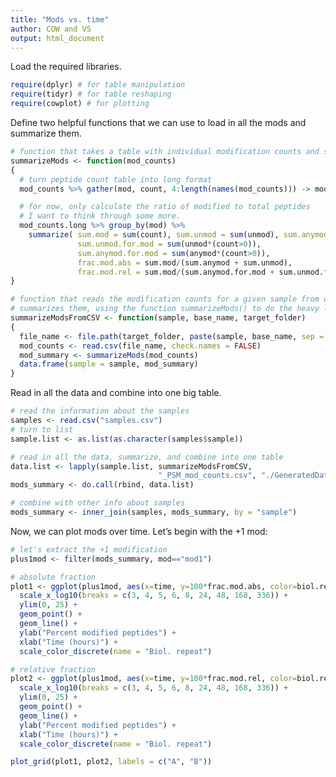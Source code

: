 ```yaml
---
title: "Mods vs. time"
author: COW and VS
output: html_document
---
```


Load the required libraries.
```r
require(dplyr) # for table manipulation
require(tidyr) # for table reshaping
require(cowplot) # for plotting
```

Define two helpful functions that we can use to load in all the mods and summarize them.
```r
# function that takes a table with individual modification counts and summarizes them
summarizeMods <- function(mod_counts)
{
  # turn peptide count table into long format
  mod_counts %>% gather(mod, count, 4:length(names(mod_counts))) -> mod_counts.long

  # for now, only calculate the ratio of modified to total peptides
  # I want to think through some more.
  mod_counts.long %>% group_by(mod) %>%
    summarize( sum.mod = sum(count), sum.unmod = sum(unmod), sum.anymod = sum(anymod),
               sum.unmod.for.mod = sum(unmod*(count>0)),
               sum.anymod.for.mod = sum(anymod*(count>0)),
               frac.mod.abs = sum.mod/(sum.anymod + sum.unmod),
               frac.mod.rel = sum.mod/(sum.anymod.for.mod + sum.unmod.for.mod))
}

# function that reads the modification counts for a given sample from disk and
# summarizes them, using the function summarizeMods() to do the heavy lifting
summarizeModsFromCSV <- function(sample, base_name, target_folder)
{
  file_name <- file.path(target_folder, paste(sample, base_name, sep = ''))
  mod_counts <- read.csv(file_name, check.names = FALSE)
  mod_summary <- summarizeMods(mod_counts)
  data.frame(sample = sample, mod_summary)
}
```

Read in all the data and combine into one big table.
```r
# read the information about the samples
samples <- read.csv("samples.csv")
# turn to list
sample.list <- as.list(as.character(samples$sample))

# read in all the data, summarize, and combine into one table
data.list <- lapply(sample.list, summarizeModsFromCSV,
                                 "_PSM_mod_counts.csv", "./GeneratedDataFiles/PSMHits")
mods_summary <- do.call(rbind, data.list)

# combine with other info about samples
mods_summary <- inner_join(samples, mods_summary, by = "sample")
```

Now, we can plot mods over time. Let's begin with the +1 mod:
```r
# let's extract the +1 modification
plus1mod <- filter(mods_summary, mod=="mod1")

# absolute fraction
plot1 <- ggplot(plus1mod, aes(x=time, y=100*frac.mod.abs, color=biol.rep)) +
  scale_x_log10(breaks = c(3, 4, 5, 6, 8, 24, 48, 168, 336)) +
  ylim(0, 25) + 
  geom_point() +
  geom_line() +
  ylab("Percent modified peptides") +
  xlab("Time (hours)") +
  scale_color_discrete(name = "Biol. repeat")

# relative fraction
plot2 <- ggplot(plus1mod, aes(x=time, y=100*frac.mod.rel, color=biol.rep)) +
  scale_x_log10(breaks = c(3, 4, 5, 6, 8, 24, 48, 168, 336)) +
  ylim(0, 25) + 
  geom_point() +
  geom_line() +
  ylab("Percent modified peptides") +
  xlab("Time (hours)") +
  scale_color_discrete(name = "Biol. repeat")

plot_grid(plot1, plot2, labels = c("A", "B"))
```
